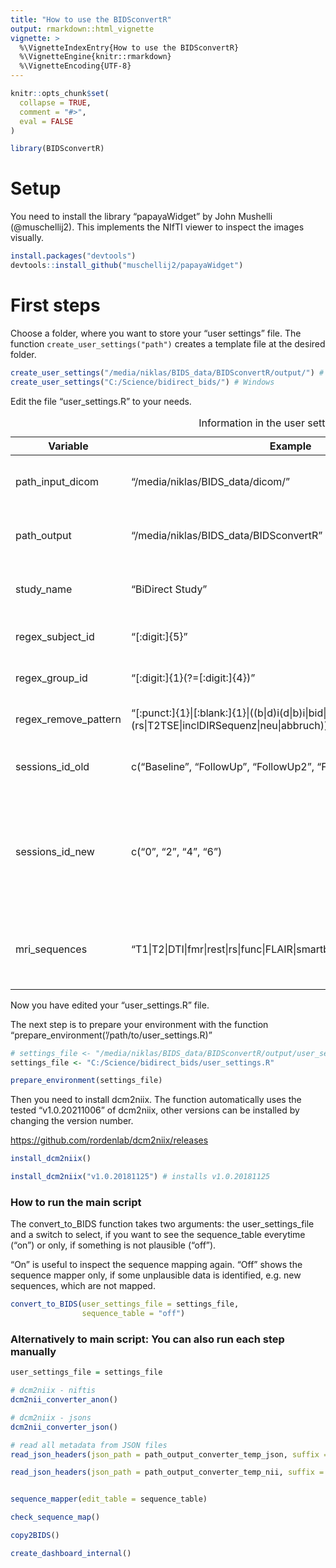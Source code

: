 ```yaml
---
title: "How to use the BIDSconvertR"
output: rmarkdown::html_vignette
vignette: >
  %\VignetteIndexEntry{How to use the BIDSconvertR}
  %\VignetteEngine{knitr::rmarkdown}
  %\VignetteEncoding{UTF-8}
---
```


```r
knitr::opts_chunk$set(
  collapse = TRUE,
  comment = "#>",
  eval = FALSE
)
```

```r
library(BIDSconvertR)
```

# Setup

You need to install the library "papayaWidget" by John Mushelli (@muschellij2). This implements the NIfTI viewer to inspect the images visually.

```r
install.packages("devtools")
devtools::install_github("muschellij2/papayaWidget")
```



# First steps

Choose a folder, where you want to store your "user settings" file. The function `create_user_settings("path")` creates a template file at the desired folder.

```r
create_user_settings("/media/niklas/BIDS_data/BIDSconvertR/output/") # Linux
create_user_settings("C:/Science/bidirect_bids/") # Windows

```

Edit the file "user_settings.R" to your needs.

+----------------------+------------------------------------------------------------------------------------------------------------------------+-------------------------------------------------------------------------------------------------------------------------------------------------+
| Variable             | Example                                                                                                                | Description                                                                                                                                     |
+======================+========================================================================================================================+=================================================================================================================================================+
| path_input_dicom     | "/media/niklas/BIDS_data/dicom/"                                                                                       | Input path, where your DICOM folders are inside of session folders                                                                              |
+----------------------+------------------------------------------------------------------------------------------------------------------------+-------------------------------------------------------------------------------------------------------------------------------------------------+
| path_output          | "/media/niklas/BIDS_data/BIDSconvertR"                                                                                 | A path, where all the output of the converter should be written to.                                                                             |
+----------------------+------------------------------------------------------------------------------------------------------------------------+-------------------------------------------------------------------------------------------------------------------------------------------------+
| study_name           | "BiDirect Study"                                                                                                       | Your study name, only needed for the dashboard rendering.                                                                                       |
+----------------------+------------------------------------------------------------------------------------------------------------------------+-------------------------------------------------------------------------------------------------------------------------------------------------+
| regex_subject_id     | "[:digit:]{5}"                                                                                                         | Regex defining your unique subject ID's.                                                                                                        |
+----------------------+------------------------------------------------------------------------------------------------------------------------+-------------------------------------------------------------------------------------------------------------------------------------------------+
| regex_group_id       | "[:digit:]{1}(?=[:digit:]{4})"                                                                                         | Regex defining the group ID (if present).                                                                                                       |
+----------------------+------------------------------------------------------------------------------------------------------------------------+-------------------------------------------------------------------------------------------------------------------------------------------------+
| regex_remove_pattern | "[:punct:]{1}\|[:blank:]{1}\|((b\|d)i(d\|b)i\|bid\|bd\|bdi)(ect\|rect)(\$\|(rs\|T2TSE\|inclDIRSequenz\|neu\|abbruch))" | These regex will be removed from the file names.                                                                                                |
+----------------------+------------------------------------------------------------------------------------------------------------------------+-------------------------------------------------------------------------------------------------------------------------------------------------+
| sessions_id_old      | c("Baseline", "FollowUp", "FollowUp2", "FollowUp3")                                                                    | The folder (and session) names before conversion                                                                                                |
+----------------------+------------------------------------------------------------------------------------------------------------------------+-------------------------------------------------------------------------------------------------------------------------------------------------+
| sessions_id_new      | c("0", "2", "4", "6")                                                                                                  | The folder (and session) names after conversion. These can be identical to "sessions_id_old". But note, that in BIDS a number is the way to go. |
+----------------------+------------------------------------------------------------------------------------------------------------------------+-------------------------------------------------------------------------------------------------------------------------------------------------+
| mri_sequences        | "T1\|T2\|DTI\|fmr\|rest\|rs\|func\|FLAIR\|smartbrain\|survey\|smart\|ffe\|tse"                                         | These are regular expressions, which should be matched to your MRI sequence ID's.                                                               |
+----------------------+------------------------------------------------------------------------------------------------------------------------+-------------------------------------------------------------------------------------------------------------------------------------------------+

: Information in the user settings file


Now you have edited your "user_settings.R" file. 

The next step is to prepare your environment with the function "prepare_environment('/path/to/user_settings.R)"

```r
# settings_file <- "/media/niklas/BIDS_data/BIDSconvertR/output/user_settings.R"
settings_file <- "C:/Science/bidirect_bids/user_settings.R"

prepare_environment(settings_file)
```

Then you need to install dcm2niix. The function automatically uses the tested "v1.0.20211006" of dcm2niix, other versions can be installed by changing the version number.

<https://github.com/rordenlab/dcm2niix/releases>

```r
install_dcm2niix()

install_dcm2niix("v1.0.20181125") # installs v1.0.20181125
```

### How to run the main script

The convert_to_BIDS function takes two arguments: the user_settings_file and a switch to select, if you want to see the sequence_table everytime ("on") or only, if something is not plausible ("off").

"On" is useful to inspect the sequence mapping again. 
"Off" shows the sequence mapper only, if some unplausible data is identified, e.g. new sequences, which are not mapped.

```r
convert_to_BIDS(user_settings_file = settings_file,
                sequence_table = "off")
```

### Alternatively to main script: You can also run each step manually

```r
user_settings_file = settings_file

# dcm2niix - niftis
dcm2nii_converter_anon()

# dcm2niix - jsons
dcm2nii_converter_json()

# read all metadata from JSON files
read_json_headers(json_path = path_output_converter_temp_json, suffix = "")

read_json_headers(json_path = path_output_converter_temp_nii, suffix = "_anon")


sequence_mapper(edit_table = sequence_table)

check_sequence_map()

copy2BIDS()

create_dashboard_internal()


```





